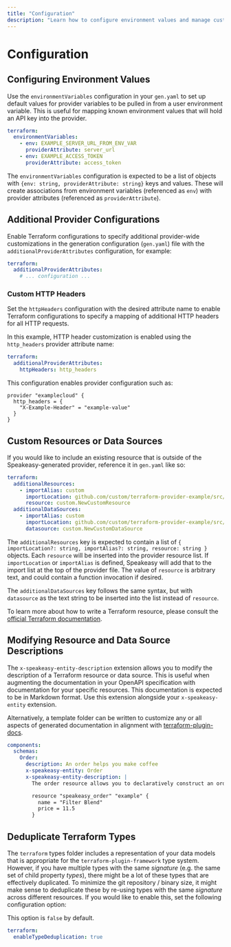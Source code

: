 ```yaml
---
title: "Configuration"
description: "Learn how to configure environment values and manage custom resources in your Terraform provider."
---
```



# Configuration

## Configuring Environment Values

Use the `environmentVariables` configuration in your `gen.yaml` to set up default values for provider variables to be pulled in from a user environment variable. This is useful for mapping known environment values that will hold an API key into the provider.

``` yaml
terraform:
  environmentVariables:
    - env: EXAMPLE_SERVER_URL_FROM_ENV_VAR
      providerAttribute: server_url
    - env: EXAMPLE_ACCESS_TOKEN
      providerAttribute: access_token
```

The `environmentVariables` configuration is expected to be a list of objects with `{env: string, providerAttribute: string}` keys and values. These will create associations from environment variables (referenced as `env`) with provider attributes (referenced as `providerAttribute`).

## Additional Provider Configurations

Enable Terraform configurations to specify additional provider-wide customizations in the generation configuration (`gen.yaml`) file with the `additionalProviderAttributes` configuration, for example:

```yaml
terraform:
  additionalProviderAttributes:
    # ... configuration ...
```

### Custom HTTP Headers

Set the `httpHeaders` configuration with the desired attribute name to enable Terraform configurations to specify a mapping of additional HTTP headers for all HTTP requests.

In this example, HTTP header customization is enabled using the `http_headers` provider attribute name:

```yaml
terraform:
  additionalProviderAttributes:
    httpHeaders: http_headers
```

This configuration enables provider configuration such as:

```hcl
provider "examplecloud" {
  http_headers = {
    "X-Example-Header" = "example-value"
  }
}
```

## Custom Resources or Data Sources

If you would like to include an existing resource that is outside of the Speakeasy-generated provider, reference it in `gen.yaml` like so:

```yaml
terraform:
  additionalResources:
    - importAlias: custom
      importLocation: github.com/custom/terraform-provider-example/src/custom_resource
      resource: custom.NewCustomResource
  additionalDataSources:
    - importAlias: custom
      importLocation: github.com/custom/terraform-provider-example/src/custom_datasource
      datasource: custom.NewCustomDataSource
```

The `additionalResources` key is expected to contain a list of `{ importLocation?: string, importAlias?: string, resource: string }` objects. Each `resource` will be inserted into the provider resource list. If `importLocation` or `importAlias` is defined, Speakeasy will add that to the import list at the top of the provider file. The value of `resource` is arbitrary text, and could contain a function invocation if desired.

The `additionalDataSources` key follows the same syntax, but with `datasource` as the text string to be inserted into the list instead of `resource`.

To learn more about how to write a Terraform resource, please consult the [official Terraform documentation](https://developer.hashicorp.com/terraform/plugin/framework).

## Modifying Resource and Data Source Descriptions

The `x-speakeasy-entity-description` extension allows you to modify the description of a Terraform resource or data source. This is useful when augmenting the documentation in your OpenAPI specification with documentation for your specific resources. This documentation is expected to be in Markdown format. Use this extension alongside your `x-speakeasy-entity` extension.

Alternatively, a template folder can be written to customize any or all aspects of generated documentation in alignment with [terraform-plugin-docs](https://github.com/hashicorp/terraform-plugin-docs).

```yaml
components:
  schemas:
    Order:
      description: An order helps you make coffee
      x-speakeasy-entity: Order
      x-speakeasy-entity-description: |
        The order resource allows you to declaratively construct an order for coffee.

        resource "speakeasy_order" "example" {
          name = "Filter Blend"
          price = 11.5
        }
```

## Deduplicate Terraform Types

The `terraform` types folder includes a representation of your data models that is appropriate for the `terraform-plugin-framework` type system. However, if you have multiple types with the same *signature* (e.g. the same set of child property *types*), there might be a lot of these types that are effectively duplicated. To minimize the git repository / binary size, it might make sense to deduplicate these by re-using types with the same *signature* across different resources. If you would like to enable this, set the following configuration option:

This option is `false` by default.

```yaml
terraform:
  enableTypeDeduplication: true
```
